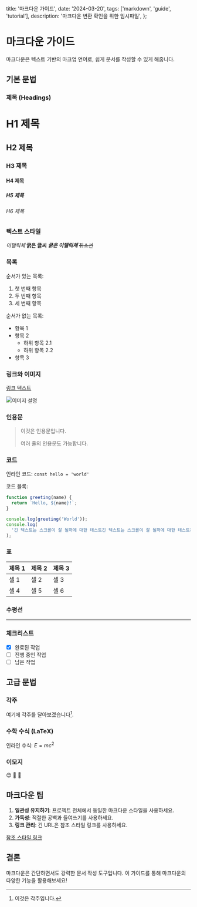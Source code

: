   title: '마크다운 가이드',
  date: '2024-03-20',
  tags: ['markdown', 'guide', 'tutorial'],
  description: '마크다운 변환 확인을 위한 임시파일',
};

# 마크다운 가이드

마크다운은 텍스트 기반의 마크업 언어로, 쉽게 문서를 작성할 수 있게 해줍니다.

## 기본 문법

### 제목 (Headings)

# H1 제목

## H2 제목

### H3 제목

#### H4 제목

##### H5 제목

###### H6 제목

### 텍스트 스타일

_이탤릭체_
**굵은 글씨**
**_굵은 이탤릭체_**
~~취소선~~

### 목록

순서가 있는 목록:

1. 첫 번째 항목
2. 두 번째 항목
3. 세 번째 항목

순서가 없는 목록:

- 항목 1
- 항목 2
  - 하위 항목 2.1
  - 하위 항목 2.2
- 항목 3

### 링크와 이미지

[링크 텍스트](https://github.com/Sionparadox)

![이미지 설명](https://avatars.githubusercontent.com/u/99112680?v=4)

### 인용문

> 이것은 인용문입니다.
>
> 여러 줄의 인용문도 가능합니다.

### 코드

인라인 코드: `const hello = 'world'`

코드 블록:

```javascript
function greeting(name) {
  return `Hello, ${name}!`;
}

console.log(greeting('World'));
console.log(
  '긴 텍스트는 스크롤이 잘 될까에 대한 테스트긴 텍스트는 스크롤이 잘 될까에 대한 테스트긴 텍스트는 스크롤이 잘 될까에 대한 테스트긴 텍스트는 스크롤이 잘 될까에 대한 테스트긴 텍스트는 스크롤이 잘 될까에 대한 테스트긴 텍스트는 스크롤이 잘 될까에 대한 테스트긴 텍스트는 스크롤이 잘 될까에 대한 테스트'
);
```

### 표

| 제목 1 | 제목 2 | 제목 3 |
| ------ | ------ | ------ |
| 셀 1   | 셀 2   | 셀 3   |
| 셀 4   | 셀 5   | 셀 6   |

### 수평선

---

### 체크리스트

- [x] 완료된 작업
- [ ] 진행 중인 작업
- [ ] 남은 작업

## 고급 문법

### 각주

여기에 각주를 달아보겠습니다[^1].

[^1]: 이것은 각주입니다.

### 수학 수식 (LaTeX)

인라인 수식: $E = mc^2$

### 이모지

😊 🎉 🚀

## 마크다운 팁

1. **일관성 유지하기**: 프로젝트 전체에서 동일한 마크다운 스타일을 사용하세요.
2. **가독성**: 적절한 공백과 들여쓰기를 사용하세요.
3. **링크 관리**: 긴 URL은 참조 스타일 링크를 사용하세요.

[참조 스타일 링크][ref]

[ref]: https://www.example.com

## 결론

마크다운은 간단하면서도 강력한 문서 작성 도구입니다. 이 가이드를 통해 마크다운의 다양한 기능을 활용해보세요!
